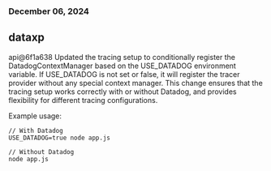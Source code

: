 ### December 06, 2024
## dataxp

api@6f1a638
Updated the tracing setup to conditionally register the DatadogContextManager based on the USE_DATADOG environment variable. If USE_DATADOG is not set or false, it will register the tracer provider without any special context manager. This change ensures that the tracing setup works correctly with or without Datadog, and provides flexibility for different tracing configurations.

Example usage:

```
// With Datadog
USE_DATADOG=true node app.js

// Without Datadog
node app.js
```